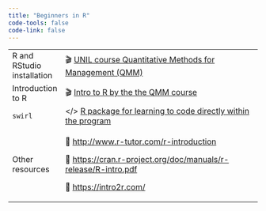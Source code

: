 ```yaml
---
title: "Beginners in R"
code-tools: false
code-link: false
---
```


+-----------------------------+------------------------------------------------------------------------------------------------------------------------------------------------------+
| R and RStudio installation  | 🎬 [UNIL course Quantitative Methods for Management (QMM)](https://rec.unil.ch/resources/r125f64229479tic36ikg73o4ops5j/0-r_install_clean.mp4)       |
+-----------------------------+------------------------------------------------------------------------------------------------------------------------------------------------------+
| Introduction to R           | 🎬 [Intro to R by the the QMM course](https://rec.unil.ch/permalink/v125f6440b25dxezak1u/)                                                           |
+-----------------------------+------------------------------------------------------------------------------------------------------------------------------------------------------+
| `swirl`                     | </> [R package for learning to code directly within the program](https://swirlstats.com/students.html)                                               |
+-----------------------------+------------------------------------------------------------------------------------------------------------------------------------------------------+
| Other resources             | 🔗 <http://www.r-tutor.com/r-introduction>                                                                                                           |
|                             |                                                                                                                                                      |
|                             | 📄 <https://cran.r-project.org/doc/manuals/r-release/R-intro.pdf>                                                                                    |
|                             |                                                                                                                                                      |
|                             | 📖 <https://intro2r.com/>                                                                                                                            |
+-----------------------------+------------------------------------------------------------------------------------------------------------------------------------------------------+
